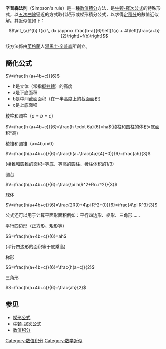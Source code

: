 {{微积分学}}
{{Expert|time=2010-10-03}}
{{noteTA
|T=zh:辛普森積分法;zh-hans:辛普森积分法;zh-hant:辛普森積分法;zh-tw:辛普森積分法;zh-hk:森遜法則;zh-cn:辛普森积分法;zh-mo:森遜法則;
|1=zh:辛普森積分法;zh-hans:辛普森积分法;zh-hant:辛普森積分法;zh-tw:辛普森積分法;zh-hk:森遜法則;zh-cn:辛普森积分法;zh-mo:森遜法則;
}}
'''辛普森法則'''（Simpson's rule）是一種[[數值積分|數值積分]]方法，是[[牛顿-寇次公式|牛顿-寇次公式]]的特殊形式，以[[五次曲線|五次曲線]]逼近的方式取代矩形或梯形積分公式，以求得[[定積分|定積分]]的數值近似解。其近似值如下：

:<math> \int_{a}^{b} f(x) \, dx \approx \frac{b-a}{6}\left[f(a) + 4f\left(\frac{a+b}{2}\right)+f(b)\right]</math>

該方法係由[[英格蘭|英格蘭]]人[[湯馬士·辛普森|湯馬士·辛普森]]所創立。

== 簡化公式 ==

<math>V=\frac{h (a+4b+c)}{6}</math>

* h是立体（常指[[擬柱體|擬柱體]]）的高度
* a是下底面积
* b是中间截面面积（在一半高度上的截面面积）
* c是上底面积

; 棱柱和圆柱（<math>a=b=c</math>）
<math>V=\frac{h (a+4b+c)}{6}=\frac{h \cdot 6a}{6}=ha</math>(棱柱和圆柱的体积=底面积*高)

; 棱锥和圆锥（a=4b,c=0）
<math>V=\frac{h(a+4b+c)}{6}=\frac{h(a+\frac{4a}{4}+0)}{6}=\frac{ah}{3}</math>

(棱锥和圆锥的面积=等底、等高的圆柱、棱柱体积的1/3)

; 圆台
<math>V=\frac{h(a+4b+c)}{6}=\frac{\pi h(R^2+Rr+r^2)}{3}</math>

; 球体
<math>V=\frac{h(a+4b+c)}{6}=\frac{2R(0+4\pi R^2+0)}{6}=\frac{4\pi R^3}{3}</math>

公式还可以用于计算平面形面积例如：平行四边形、梯形、三角形……

; 平行四边形（正方形、矩形等）
<math>S=\frac{h(a+4b+c)}{6}=ah</math>

(平行四边形的面积等于底乘高)

; 梯形
<math>S=\frac{h(a+4b+c)}{6}=\frac{h(a+c)}{2}</math>

; 三角形
<math>S=\frac{h(a+4b+c)}{6}=\frac{ah}{2}</math>

== 参见 ==
* [[梯形公式|梯形公式]]
* [[牛顿-寇次公式|牛顿-寇次公式]]
* [[数值积分|数值积分]]

[[Category:数值积分|Category:数值积分]]
[[Category:数学近似|Category:数学近似]]